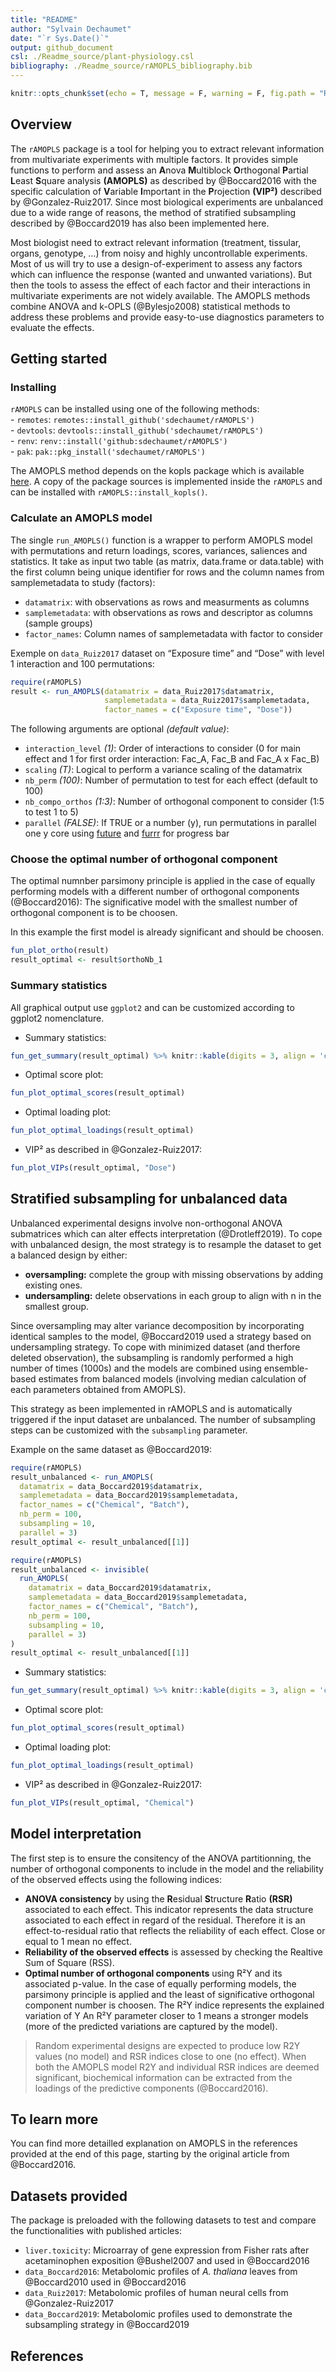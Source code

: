 ```yaml
---
title: "README"
author: "Sylvain Dechaumet"
date: "`r Sys.Date()`"
output: github_document
csl: ./Readme_source/plant-physiology.csl
bibliography: ./Readme_source/rAMOPLS_bibliography.bib
---
```


```r
knitr::opts_chunk$set(echo = T, message = F, warning = F, fig.path = "Readme_source/figures/", cache = 2)
```


## Overview

The `rAMOPLS` package is a tool for helping you to extract relevant information from multivariate experiments with multiple factors. It provides simple functions to perform and assess an **A**nova **M**ultiblock **O**rthogonal **P**artial **L**east **S**quare analysis **(AMOPLS)** as described by @Boccard2016 with the specific calculation of **V**ariable **I**mportant in the **P**rojection **(VIP²)** described by @Gonzalez-Ruiz2017. Since most biological experiments are unbalanced due to a wide range of reasons, the method of stratified subsampling described by @Boccard2019 has also been implemented here.

Most biologist need to extract relevant information (treatment, tissular, organs, genotype, ...) from noisy and highly uncontrollable experiments. Most of us will try to use a design-of-experiment to assess any factors which can influence the response (wanted and unwanted variations). But then the tools to assess the effect of each factor and their interactions in multivariate experiments are not widely available. The AMOPLS methods combine ANOVA and k-OPLS (@Bylesjo2008) statistical methods to address these problems and provide easy-to-use diagnostics parameters to evaluate the effects.


## Getting started
### Installing

`rAMOPLS` can be installed using one of the following methods:  
  - `remotes`: `remotes::install_github('sdechaumet/rAMOPLS')`  
  - `devtools`: `devtools::install_github('sdechaumet/rAMOPLS')`  
  - `renv`: `renv::install('github:sdechaumet/rAMOPLS')`  
  - `pak`: `pak::pkg_install('sdechaumet/rAMOPLS')`  

The AMOPLS method depends on the kopls package which is available [here](http://kopls.sourceforge.net/index.shtml).
A copy of the package sources is implemented inside the `rAMOPLS` and can be installed with `rAMOPLS::install_kopls()`.

### Calculate an AMOPLS model

The single `run_AMOPLS()` function is a wrapper to perform AMOPLS model with permutations and return loadings, scores, variances, saliences and statistics. It take as input two table (as matrix, data.frame or data.table) with the first column being unique identifier for rows and the column names from samplemetadata to study (factors): 

- `datamatrix`: with observations as rows and measurments as columns  
- `samplemetadata`: with observations as rows and descriptor as columns (sample groups)  
- `factor_names`: Column names of samplemetadata with factor to consider  

Exemple on `data_Ruiz2017` dataset on "Exposure time" and "Dose" with level 1 interaction and 100 permutations: 

```r
require(rAMOPLS)
result <- run_AMOPLS(datamatrix = data_Ruiz2017$datamatrix,
                     samplemetadata = data_Ruiz2017$samplemetadata, 
                     factor_names = c("Exposure time", "Dose"))
```


The following arguments are optional *(default value)*: 

- `interaction_level` *(1)*: Order of interactions to consider (0 for main effect and 1 for first order interaction: Fac_A, Fac_B and Fac_A x Fac_B)  
- `scaling` *(T)*: Logical to perform a variance scaling of the datamatrix  
- `nb_perm` *(100)*: Number of permutation to test for each effect (default to 100)  
- `nb_compo_orthos` *(1:3)*: Number of orthogonal component to consider (1:5 to test 1 to 5)  
- `parallel` *(FALSE)*: If TRUE or a number (y), run permutations in parallel one y core using [future](https://cran.r-project.org/web/packages/future/index.html) and [furrr](https://cran.r-project.org/web/packages/furrr/index.html) for progress bar


### Choose the optimal number of orthogonal component

The optimal numnber parsimony principle is applied in the case of equally performing models with a different number of orthogonal components (@Boccard2016): The significative model with the smallest number of orthogonal component is to be choosen.

In this example the first model is already significant and should be choosen.

```r
fun_plot_ortho(result)
result_optimal <- result$orthoNb_1
```


### Summary statistics
All graphical output use `ggplot2` and can be customized according to ggplot2 nomenclature.

- Summary statistics:  
```r
fun_get_summary(result_optimal) %>% knitr::kable(digits = 3, align = 'c')
```


- Optimal score plot:  
```r
fun_plot_optimal_scores(result_optimal)
```


- Optimal loading plot:  
```r
fun_plot_optimal_loadings(result_optimal)
```


- VIP² as described in @Gonzalez-Ruiz2017:  
```r
fun_plot_VIPs(result_optimal, "Dose")
```


## Stratified subsampling for unbalanced data

Unbalanced experimental designs involve non-orthogonal ANOVA submatrices which can alter effects interpretation (@Drotleff2019). To cope with unbalanced design, the most strategy is to resample the dataset to get a balanced design by either: 

- **oversampling:** complete the group with missing observations by adding existing ones.  
- **undersampling:** delete observations in each group to align with n in the smallest group.  

Since oversampling may alter variance decomposition by incorporating identical samples to the model, @Boccard2019 used a strategy based on undersampling strategy. To cope with minimized dataset (and therfore deleted observation), the subsampling is randomly performed a high number of times (1000s) and the models are combined using ensemble-based estimates from balanced models (involving median calculation of each parameters obtained from AMOPLS).

This strategy as been implemented in rAMOPLS and is automatically triggered if the input dataset are unbalanced. The number of subsampling steps can be customized with the `subsampling` parameter.

Example on the same dataset as @Boccard2019: 

```r
require(rAMOPLS)
result_unbalanced <- run_AMOPLS(
  datamatrix = data_Boccard2019$datamatrix,
  samplemetadata = data_Boccard2019$samplemetadata, 
  factor_names = c("Chemical", "Batch"), 
  nb_perm = 100,
  subsampling = 10,
  parallel = 3)
result_optimal <- result_unbalanced[[1]]
```

```r
require(rAMOPLS)
result_unbalanced <- invisible(
  run_AMOPLS(
    datamatrix = data_Boccard2019$datamatrix,
    samplemetadata = data_Boccard2019$samplemetadata, 
    factor_names = c("Chemical", "Batch"), 
    nb_perm = 100,
    subsampling = 10,
    parallel = 3)
)
result_optimal <- result_unbalanced[[1]]
```

- Summary statistics:  
```r
fun_get_summary(result_optimal) %>% knitr::kable(digits = 3, align = 'c')
```


- Optimal score plot:  
```r
fun_plot_optimal_scores(result_optimal)
```


- Optimal loading plot:  
```r
fun_plot_optimal_loadings(result_optimal)
```


- VIP² as described in @Gonzalez-Ruiz2017:  
```r
fun_plot_VIPs(result_optimal, "Chemical")
```



## Model interpretation

The first step is to ensure the consitency of the ANOVA partitionning, the number of orthogonal components to include in the model and the reliability of the observed effects using the following indices: 

- **ANOVA consistency** by using the **R**esidual **S**tructure **R**atio **(RSR)** associated to each effect. This indicator represents the data structure associated to each effect in regard of the residual. Therefore it is an effect-to-residual ratio that reflects the reliability of each effect. Close or equal to 1 mean no effect.  
- **Reliability of the observed effects** is assessed by checking the Realtive Sum of Square (RSS).  
- **Optimal number of orthogonal components** using R²Y and its associated p-value. In the case of equally performing models, the parsimony principle is applied and the least of significative orthogonal component number is choosen. The R²Y indice represents the explained variation of Y An R²Y parameter closer to 1 means a stronger models (more of the predicted variations are captured by the model).  

> Random experimental designs are expected to produce low R2Y values (no model) and RSR indices close to one (no effect). When both the AMOPLS model R2Y and individual RSR indices are deemed significant, biochemical information can be extracted from the loadings of the predictive components (@Boccard2016). 


## To learn more

You can find more detailled explanation on AMOPLS in the references provided at the end of this page, starting by the original article from @Boccard2016.


## Datasets provided

The package is preloaded with the following datasets to test and compare the functionalities with published articles:

- `liver.toxicity`: Microarray of gene expression from Fisher rats after acetaminophen exposition @Bushel2007 and used in @Boccard2016  
- `data_Boccard2016`: Metabolomic profiles of *A. thaliana* leaves from @Boccard2010 used in @Boccard2016  
- `data_Ruiz2017`: Metabolomic profiles of human neural cells from @Gonzalez-Ruiz2017  
- `data_Boccard2019`: Metabolomic profiles used to demonstrate the subsampling strategy in @Boccard2019  


## References
